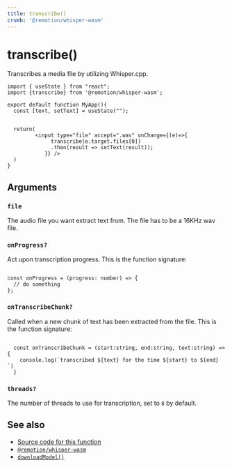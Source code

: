 ```yaml
---
title: transcribe()
crumb: '@remotion/whisper-wasm'
---
```


# transcribe()

Transcribes a media file by utilizing Whisper.cpp.  

```tsx title="app.tsx"
import { useState } from "react";
import {transcribe} from '@remotion/whisper-wasm';

export default function MyApp(){
  const [text, setText] = useState("");


  return(
         <input type="file" accept=".wav" onChange={(e)=>{
              transcribe(e.target.files[0])
              .then(result => setText(result));
            }} />
  )
}
```

## Arguments

### `file`

The audio file you want extract text from. The file has to be a 16KHz wav file. 



### `onProgress?`

Act upon transcription progress. This is the function signature:

```tsx twoslash

const onProgress = (progress: number) => {
  // do something
};
```

### `onTranscribeChunk?`

Called when a new chunk of text has been extracted from the file. This is the function signature:

```tsx twoslash

  const onTranscribeChunk = (start:string, end:string, text:string) => {
    console.log(`transcribed ${text} for the time ${start} to ${end} `)
  }
```

### `threads?`
The number of threads to use for transcription, set to `8` by default.


## See also

- [Source code for this function](https://github.com/remotion-dev/remotion/blob/main/packages/whisper-wasm/src/helpers.ts)
- [`@remotion/whisper-wasm`](/docs/whisper-wasm)
- [`downloadModel()`](/docs/whisper-wasm/download-model)
